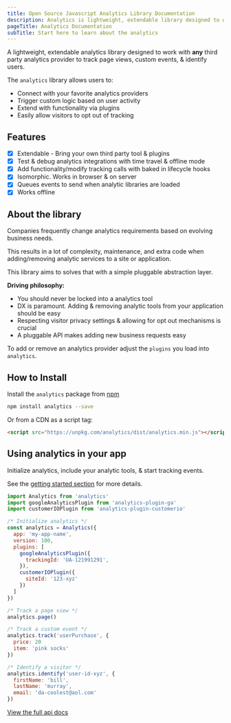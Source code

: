 ```yaml
---
title: Open Source Javascript Analytics Library Documentation
description: Analytics is lightweight, extendable library designed to work with any third party analytics provider to track page views, custom events, & identify users
pageTitle: Analytics Documentation
subTitle: Start here to learn about the analytics
---
```


A lightweight, extendable analytics library designed to work with **any** third party analytics provider to track page views, custom events, & identify users.

The `analytics` library allows users to:

- Connect with your favorite analytics providers
- Trigger custom logic based on user activity
- Extend with functionality via plugins
- Easily allow visitors to opt out of tracking

## Features

- [x] Extendable - Bring your own third party tool & plugins
- [x] Test & debug analytics integrations with time travel & offline mode
- [x] Add functionality/modify tracking calls with baked in lifecycle hooks
- [x] Isomorphic. Works in browser & on server
- [x] Queues events to send when analytic libraries are loaded
- [x] Works offline

##  About the library

Companies frequently change analytics requirements based on evolving business needs.

This results in a lot of complexity, maintenance, and extra code when adding/removing analytic services to a site or application.

This library aims to solves that with a simple pluggable abstraction layer.

**Driving philosophy:**

- You should never be locked into a analytics tool
- DX is paramount. Adding & removing analytic tools from your application should be easy
- Respecting visitor privacy settings & allowing for opt out mechanisms is crucial
- A pluggable API makes adding new business requests easy

To add or remove an analytics provider adjust the `plugins` you load into `analytics`.

## How to Install

Install the `analytics` package from [npm](https://npmjs.com/package/analytics)

```bash
npm install analytics --save
```

Or from a CDN as a script tag:

```html
<script src="https://unpkg.com/analytics/dist/analytics.min.js"></script>
```

## Using analytics in your app

Initialize analytics, include your analytic tools, & start tracking events.

See the [getting started section](https://getanalytics.io/tutorial/getting-started/) for more details.

```js
import Analytics from 'analytics'
import googleAnalyticsPlugin from 'analytics-plugin-ga'
import customerIOPlugin from 'analytics-plugin-customerio'

/* Initialize analytics */
const analytics = Analytics({
  app: 'my-app-name',
  version: 100,
  plugins: [
    googleAnalyticsPlugin({
      trackingId: 'UA-121991291',
    }),
    customerIOPlugin({
      siteId: '123-xyz'
    })
  ]
})

/* Track a page view */
analytics.page()

/* Track a custom event */
analytics.track('userPurchase', {
  price: 20
  item: 'pink socks'
})

/* Identify a visitor */
analytics.identify('user-id-xyz', {
  firstName: 'bill',
  lastName: 'murray',
  email: 'da-coolest@aol.com'
})
```

[View the full api docs](https://getanalytics.io/api/)
